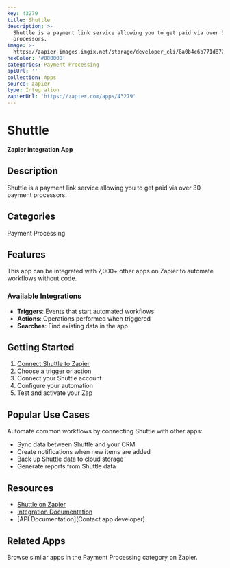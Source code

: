 ```yaml
---
key: 43279
title: Shuttle
description: >-
  Shuttle is a payment link service allowing you to get paid via over 30 payment
  processors.
image: >-
  https://zapier-images.imgix.net/storage/developer_cli/8a0b4c6b771d8722da59af7306b31ef8.png?auto=format%2Ccompress&ixlib=python-3.0.0&q=50
hexColor: '#000000'
categories: Payment Processing
apiUrl: ''
collection: Apps
source: zapier
type: Integration
zapierUrl: 'https://zapier.com/apps/43279'
---
```

# Shuttle

**Zapier Integration App**

## Description

Shuttle is a payment link service allowing you to get paid via over 30 payment processors.

## Categories

Payment Processing

## Features

This app can be integrated with 7,000+ other apps on Zapier to automate workflows without code.

### Available Integrations

- **Triggers**: Events that start automated workflows
- **Actions**: Operations performed when triggered
- **Searches**: Find existing data in the app

## Getting Started

1. [Connect Shuttle to Zapier](https://zapier.com/apps/43279)
2. Choose a trigger or action
3. Connect your Shuttle account
4. Configure your automation
5. Test and activate your Zap

## Popular Use Cases

Automate common workflows by connecting Shuttle with other apps:

- Sync data between Shuttle and your CRM
- Create notifications when new items are added
- Back up Shuttle data to cloud storage
- Generate reports from Shuttle data

## Resources

- [Shuttle on Zapier](https://zapier.com/apps/43279)
- [Integration Documentation](https://zapier.com/apps/43279/integrations)
- [API Documentation](Contact app developer)

## Related Apps

Browse similar apps in the Payment Processing category on Zapier.
